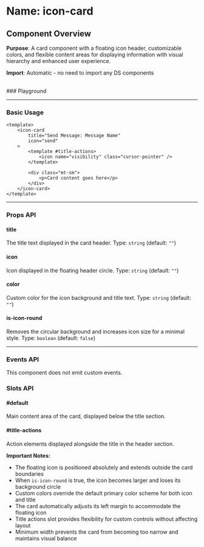 
<Meta of={IconCard} />

# Name: icon-card
## Component Overview

**Purpose**: A card component with a floating icon header, customizable colors, and flexible content areas for displaying information with visual hierarchy and enhanced user experience.

**Import**: Automatic - no need to import any DS components

<br />
### Playground

<Canvas of={IconCard.Primary} />
<Controls />

---

### Basic Usage

```vue
<template>
    <icon-card 
        title="Send Message: Message Name"
        icon="send"
    >
        <template #title-actions>
            <icon name="visibility" class="cursor-pointer" />
        </template>
        
        <div class="mt-sm">
            <p>Card content goes here</p>
        </div>
    </icon-card>
</template>
```

<Canvas sourceState="none" of={IconCard.Default} />

---

### Props API

#### title
The title text displayed in the card header. Type: `string` (default: `""`)

#### icon
Icon displayed in the floating header circle. Type: `string` (default: `""`)

#### color
Custom color for the icon background and title text. Type: `string` (default: `""`)

#### is-icon-round
Removes the circular background and increases icon size for a minimal style. Type: `boolean` (default: `false`)

<Canvas sourceState="none" of={IconCard.isIconRound} />

---

### Events API

This component does not emit custom events.

### Slots API

#### #default
Main content area of the card, displayed below the title section.

#### #title-actions
Action elements displayed alongside the title in the header section.

**Important Notes:**
- The floating icon is positioned absolutely and extends outside the card boundaries
- When `is-icon-round` is true, the icon becomes larger and loses its background circle
- Custom colors override the default primary color scheme for both icon and title
- The card automatically adjusts its left margin to accommodate the floating icon
- Title actions slot provides flexibility for custom controls without affecting layout
- Minimum width prevents the card from becoming too narrow and maintains visual balance